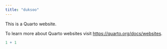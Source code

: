 ```yaml
---
title: "duksoo"
---
```


This is a Quarto website.

To learn more about Quarto websites visit <https://quarto.org/docs/websites>.

```r
1 + 1
```

